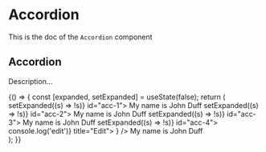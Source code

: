 <!--- Accordion.stories.mdx --->


<Meta title="Design System/Molecules/Accordion" component={Accordion} />

# Accordion

This is the doc of the `Accordion` component

## Accordion

Description...

<Canvas>
  <Story name="base">
    {() => {
      const [expanded, setExpanded] = useState(false);
      return (
        <div>
          <Box padding={8} background="neutral100">
            <Accordion expanded={expanded} toggle={() => setExpanded((s) => !s)} id="acc-1">
              <AccordionToggle
                title="User informations"
                description="The following contains information about the current user"
              />
              <AccordionContent>
                <Box padding={3}>My name is John Duff</Box>
              </AccordionContent>
            </Accordion>
          </Box>
          <Box padding={8} background="neutral0">
            <Accordion expanded={expanded} toggle={() => setExpanded((s) => !s)} id="acc-2">
              <AccordionToggle
                variant="secondary"
                title="User informations 2"
                description="The following contains information about the current user 2"
              />
              <AccordionContent>
                <Box padding={3}>My name is John Duff</Box>
              </AccordionContent>
            </Accordion>
          </Box>
          <Box padding={8} background="neutral100">
            <Accordion expanded={expanded} toggle={() => setExpanded((s) => !s)} id="acc-3">
              <AccordionToggle
                togglePosition="left"
                title="User informations 3"
                description="The following contains information about the current user 3"
              />
              <AccordionContent>
                <Box padding={3}>My name is John Duff</Box>
              </AccordionContent>
            </Accordion>
          </Box>
          <Box padding={8} background="neutral0">
            <Accordion expanded={expanded} toggle={() => setExpanded((s) => !s)} id="acc-4">
              <AccordionToggle
                variant="secondary"
                togglePosition="left"
                title="User informations 4"
                action={
                  <IconButton onClick={() => console.log('edit')} title="Edit">
                    <EditIcon />
                  </IconButton>
                }
              />
              <AccordionContent>
                <Box padding={3}>My name is John Duff</Box>
              </AccordionContent>
            </Accordion>
          </Box>
        </div>
      );
    }}
  </Story>
</Canvas>
